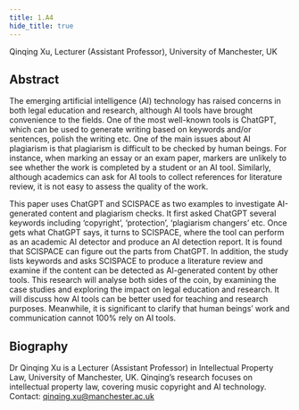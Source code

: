 ```yaml
---
title: 1.A4
hide_title: true
---
```


<AbstractHeader sKey='id1_A4'>
        Qinqing Xu, Lecturer (Assistant Professor), University of Manchester, UK
</AbstractHeader>

## Abstract
The emerging artificial intelligence (AI) technology has raised concerns in both legal
education and research, although AI tools have brought convenience to the fields. One
of the most well-known tools is ChatGPT, which can be used to generate writing based on
keywords and/or sentences, polish the writing etc. One of the main issues about AI
plagiarism is that plagiarism is difficult to be checked by human beings. For instance,
when marking an essay or an exam paper, markers are unlikely to see whether the work
is completed by a student or an AI tool. Similarly, although academics can ask for AI tools
to collect references for literature review, it is not easy to assess the quality of the work.

This paper uses ChatGPT and SCISPACE as two examples to investigate AI-generated
content and plagiarism checks. It first asked ChatGPT several keywords including
‘copyright’, ‘protection’, ‘plagiarism changers’ etc. Once gets what ChatGPT says, it turns
to SCISPACE, where the tool can perform as an academic AI detector and produce an AI
detection report. It is found that SCISPACE can figure out the parts from ChatGPT. In
addition, the study lists keywords and asks SCISPACE to produce a literature review and
examine if the content can be detected as AI-generated content by other tools. This
research will analyse both sides of the coin, by examining the case studies and exploring
the impact on legal education and research. It will discuss how AI tools can be better
used for teaching and research purposes. Meanwhile, it is significant to clarify that
human beings’ work and communication cannot 100% rely on AI tools.

## Biography
Dr Qinqing Xu is a Lecturer (Assistant Professor) in Intellectual Property Law, University
of Manchester, UK. Qinqing’s research focuses on intellectual property law, covering
music copyright and AI technology. Contact: qinqing.xu@manchester.ac.uk